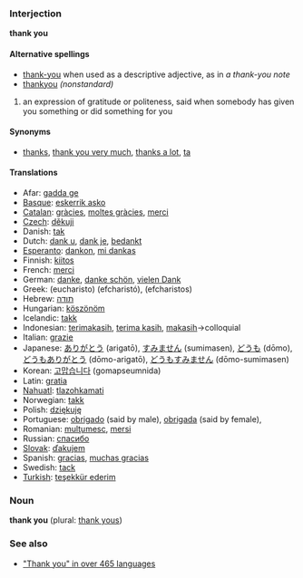 ===Interjection===
'''thank you'''

====Alternative spellings====
*[[thank-you]] when used as a descriptive adjective, as in ''a thank-you note''
* [[thankyou]] ''(nonstandard)''

# an expression of gratitude or politeness, said when somebody has given you something or did something for you

====Synonyms====
*[[thanks]], [[thank you very much]], [[thanks a lot]], [[ta]]

====Translations====
*Afar: [[gadda ge]]
*[[Basque]]: [[eskerrik asko]]
*[[Catalan]]: [[gràcies]], [[moltes gràcies]], [[merci]]
*[[Czech]]: [[děkuji]]
*Danish: [[tak]]
*Dutch: [[dank u]], [[dank je]], [[bedankt]]
*[[Esperanto]]: [[dankon]], [[mi dankas]]
*Finnish: [[kiitos]]
*French: [[merci]]
*German: [[danke]], [[danke schön]], [[vielen Dank]]
*Greek: (eucharisto) (efcharist&oacute;), (efcharistos)
*Hebrew: [[תודה]]
*Hungarian: [[köszönöm]]
*Icelandic: [[takk]]
*Indonesian: [[terimakasih]], [[terima kasih]], [[makasih]]&rarr;colloquial
*Italian: [[grazie]]
*Japanese: [[ありがとう]] (arigatō), [[すみません]] (sumimasen), [[どうも]] (dōmo), [[どうもありがとう]] (dōmo-arigatō), [[どうもすみません]] (dōmo-sumimasen)
*Korean: [[고맙습니다]] (gomapseumnida)
*Latin: [[gratia]]
*[[Nahuatl]]: [[tlazohkamati]]
*Norwegian: [[takk]]
*Polish: [[dziękuję]]
*Portuguese: [[obrigado]] (said by male), [[obrigada]] (said by female),
*Romanian: [[mulţumesc]], [[mersi]]
*Russian: [[спасибо]]
*[[Slovak]]: [[ďakujem]]
*Spanish: [[gracias]], [[muchas gracias]]
*Swedish: [[tack]]
*[[Turkish]]: [[teşekkür ederim]]

===Noun===
'''thank you''' (plural: [[thank yous]])

===See also===
*[http://www.elite.net/~runner/jennifers/thankyou.htm "Thank you" in over 465 languages]
